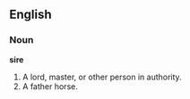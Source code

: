 ==English==

===Noun===

'''sire'''

#A lord, master, or other person in authority.
#A father horse.